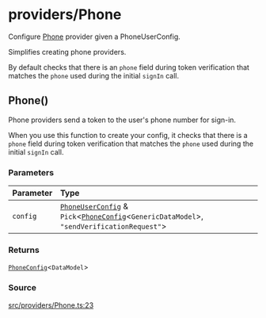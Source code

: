 # providers/Phone

Configure [Phone](Phone.mdx#phone) provider given a PhoneUserConfig.

Simplifies creating phone providers.

By default checks that there is an `phone` field during token verification
that matches the `phone` used during the initial `signIn` call.

## Phone()


Phone providers send a token to the user's phone number
for sign-in.

When you use this function to create your config, it
checks that there is a `phone` field during token verification
that matches the `phone` used during the initial `signIn` call.

<h3 class="nx-font-semibold nx-tracking-tight nx-text-slate-900 dark:nx-text-slate-100 nx-mt-8 nx-text-2xl">Parameters</h3>

| Parameter | Type |
| :------ | :------ |
| `config` | [`PhoneUserConfig`](../server.mdx#phoneuserconfigdatamodel) & `Pick`\<[`PhoneConfig`](../server.mdx#phoneconfigdatamodel)\<`GenericDataModel`\>, `"sendVerificationRequest"`\> |

<h3 class="nx-font-semibold nx-tracking-tight nx-text-slate-900 dark:nx-text-slate-100 nx-mt-8 nx-text-2xl">Returns</h3>

[`PhoneConfig`](../server.mdx#phoneconfigdatamodel)\<`DataModel`\>

<h3 class="nx-font-semibold nx-tracking-tight nx-text-slate-900 dark:nx-text-slate-100 nx-mt-8 nx-text-2xl">Source</h3>

[src/providers/Phone.ts:23](https://github.com/get-convex/convex-auth/blob/main/src/providers/Phone.ts#L23)
